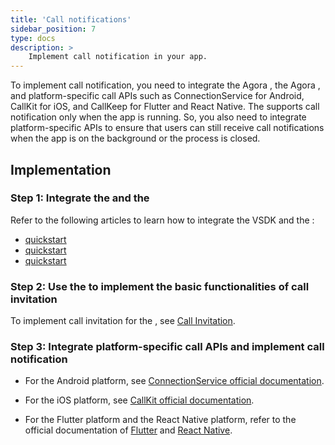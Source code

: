 ```yaml
---
title: 'Call notifications'
sidebar_position: 7
type: docs
description: >
    Implement call notification in your app.
---
```



To implement call notification, you need to integrate the Agora <Vg k="VSDK" />, the Agora <Vg k="MESS_SDK" />, and platform-specific call APIs such as ConnectionService for Android, CallKit for iOS, and CallKeep for Flutter and React Native. The <Vg k="MESS_SDK" /> supports call notification only when the app is running. So, you also need to integrate platform-specific APIs to ensure that users can still receive call notifications when the app is on the background or the process is closed.

## Implementation

### Step 1: Integrate the <Vg k="VSDK" /> and the <Vg k="MESS_SDK" />

Refer to the following articles to learn how to integrate the VSDK and the <Vg k="MESS_SDK" />:

-   [<Vg k="ILS" /> quickstart](/interactive-live-streaming/get-started/get-started-sdk)
-   [<Vg k="VIDEO" /> quickstart](/video-calling/get-started/get-started-sdk)
-   [<Vg k="MESS_SDK" /> quickstart](/signaling/get-started/get-started-sdk)

### Step 2: Use the <Vg k="MESS_SDK" /> to implement the basic functionalities of call invitation

To implement call invitation for the <Vg k="MESS_SDK" />, see
[Call Invitation](call-invitation).

### Step 3: Integrate platform-specific call APIs and implement call notification

-   For the Android platform, see [ConnectionService official documentation](https://developer.android.com/reference/android/telecom/ConnectionService).

-   For the iOS platform, see [CallKit official documentation](https://developer.apple.com/documentation/callkit).

-   For the Flutter platform and the React Native platform, refer to the official documentation of [Flutter](https://pub.dev/packages/callkeep) and [React Native](https://github.com/react-native-webrtc/react-native-callkeep).
